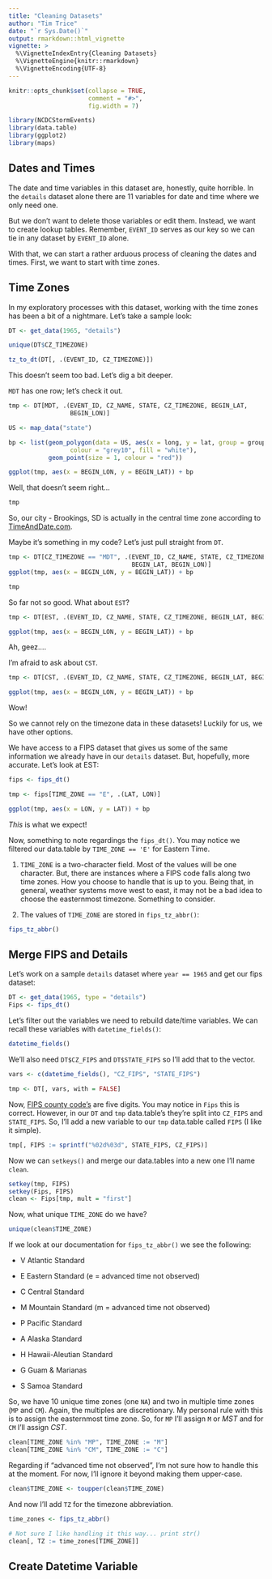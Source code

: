 ```yaml
---
title: "Cleaning Datasets"
author: "Tim Trice"
date: "`r Sys.Date()`"
output: rmarkdown::html_vignette
vignette: >
  %\VignetteIndexEntry{Cleaning Datasets}
  %\VignetteEngine{knitr::rmarkdown}
  %\VignetteEncoding{UTF-8}
---
```


```r
knitr::opts_chunk$set(collapse = TRUE, 
                      comment = "#>", 
                      fig.width = 7)
```

```r
library(NCDCStormEvents)
library(data.table)
library(ggplot2)
library(maps)
```

## Dates and Times

The date and time variables in this dataset are, honestly, quite horrible. In the `details` dataset alone there are 11 variables for date and time where we only need one. 

But we don't want to delete those variables or edit them. Instead, we want to create lookup tables. Remember, `EVENT_ID` serves as our key so we can tie in any dataset by `EVENT_ID` alone. 

With that, we can start a rather arduous process of cleaning the dates and times. First, we want to start with time zones. 

## Time Zones

In my exploratory processes with this dataset, working with the time zones has been a bit of a nightmare. Let's take a sample look:

```r
DT <- get_data(1965, "details")

unique(DT$CZ_TIMEZONE)

tz_to_dt(DT[, .(EVENT_ID, CZ_TIMEZONE)])
```

This doesn't seem too bad. Let's dig a bit deeper.

`MDT` has one row; let's check it out.

```r
tmp <- DT[MDT, .(EVENT_ID, CZ_NAME, STATE, CZ_TIMEZONE, BEGIN_LAT, 
                 BEGIN_LON)]

US <- map_data("state")

bp <- list(geom_polygon(data = US, aes(x = long, y = lat, group = group), 
                 colour = "grey10", fill = "white"), 
           geom_point(size = 1, colour = "red"))

ggplot(tmp, aes(x = BEGIN_LON, y = BEGIN_LAT)) + bp
```

Well, that doesn't seem right...

```r
tmp
```

So, our city - Brookings, SD is actually in the central time zone according to [TimeAndDate.com](http://www.timeanddate.com/worldclock/usa/sioux-falls). 

Maybe it's something in my code? Let's just pull straight from `DT`.

```r
tmp <- DT[CZ_TIMEZONE == "MDT", .(EVENT_ID, CZ_NAME, STATE, CZ_TIMEZONE, 
                                  BEGIN_LAT, BEGIN_LON)]
ggplot(tmp, aes(x = BEGIN_LON, y = BEGIN_LAT)) + bp

tmp
```

So far not so good. What about `EST`?

```r
tmp <- DT[EST, .(EVENT_ID, CZ_NAME, STATE, CZ_TIMEZONE, BEGIN_LAT, BEGIN_LON)]

ggplot(tmp, aes(x = BEGIN_LON, y = BEGIN_LAT)) + bp
```

Ah, geez....

I'm afraid to ask about `CST`.

```r
tmp <- DT[CST, .(EVENT_ID, CZ_NAME, STATE, CZ_TIMEZONE, BEGIN_LAT, BEGIN_LON)]

ggplot(tmp, aes(x = BEGIN_LON, y = BEGIN_LAT)) + bp
```

Wow!

So we cannot rely on the timezone data in these datasets! Luckily for us, we have other options.

We have access to a FIPS dataset that gives us some of the same information we already have in our `details` dataset. But, hopefully, more accurate. Let's look at EST:

```r
fips <- fips_dt()

tmp <- fips[TIME_ZONE == "E", .(LAT, LON)]

ggplot(tmp, aes(x = LON, y = LAT)) + bp
```

*This* is what we expect! 

Now, something to note regardings the `fips_dt()`. You may notice we filtered our data.table by `TIME_ZONE == 'E'` for Eastern Time. 

1. `TIME_ZONE` is a two-character field. Most of the values will be one character. But, there are instances where a FIPS code falls along two time zones. How you choose to handle that is up to you. Being that, in general, weather systems move west to east, it may not be a bad idea to choose the easternmost timezone. Something to consider.

2. The values of `TIME_ZONE` are stored in `fips_tz_abbr()`:

```r
fips_tz_abbr()
```

## Merge FIPS and Details

Let's work on a sample `details` dataset where `year == 1965` and get our fips dataset:

```r
DT <- get_data(1965, type = "details")
Fips <- fips_dt()
```

Let's filter out the variables we need to rebuild date/time variables. We can recall these variables with `datetime_fields()`:

```r
datetime_fields()
```

We'll also need `DT$CZ_FIPS` and `DT$STATE_FIPS` so I'll add that to the vector.

```r
vars <- c(datetime_fields(), "CZ_FIPS", "STATE_FIPS")

tmp <- DT[, vars, with = FALSE]
```

Now, [FIPS county code's](https://en.wikipedia.org/wiki/FIPS_county_code) are five digits. You may notice in `Fips` this is correct. However, in our `DT` and `tmp` data.table's they're split into `CZ_FIPS` and `STATE_FIPS`. So, I'll add a new variable to our `tmp` data.table called `FIPS` (I like it simple). 

```r
tmp[, FIPS := sprintf("%02d%03d", STATE_FIPS, CZ_FIPS)]
```

Now we can `setkeys()` and merge our data.tables into a new one I'll name `clean`. 

```r
setkey(tmp, FIPS)
setkey(Fips, FIPS)
clean <- Fips[tmp, mult = "first"]
```

Now, what unique `TIME_ZONE` do we have?

```r
unique(clean$TIME_ZONE)
```

If we look at our documentation for `fips_tz_abbr()` we see the following:

* V   Atlantic Standard

* E   Eastern Standard (e = advanced time not observed)

* C   Central Standard

* M   Mountain Standard (m = advanced time not observed)

* P   Pacific Standard

* A   Alaska Standard

* H   Hawaii-Aleutian Standard

* G   Guam & Marianas

* S   Samoa Standard

So, we have 10 unique time zones (one `NA`) and two in multiple time zones (`MP` and `CM`). Again, the multiples are discretionary. My personal rule with this is to assign the easternmost time zone. So, for `MP` I'll assign `M` or *MST* and for `CM` I'll assign *CST*. 

```r
clean[TIME_ZONE %in% "MP", TIME_ZONE := "M"]
clean[TIME_ZONE %in% "CM", TIME_ZONE := "C"]
```

Regarding if "advanced time not observed", I'm not sure how to handle this at the moment. For now, I'll ignore it beyond making them upper-case.

```r
clean$TIME_ZONE <- toupper(clean$TIME_ZONE)
```

And now I'll add `TZ` for the timezone abbreviation.

```r
time_zones <- fips_tz_abbr()

# Not sure I like handling it this way... print str()
clean[, TZ := time_zones[TIME_ZONE]]
```

## Create Datetime Variable

